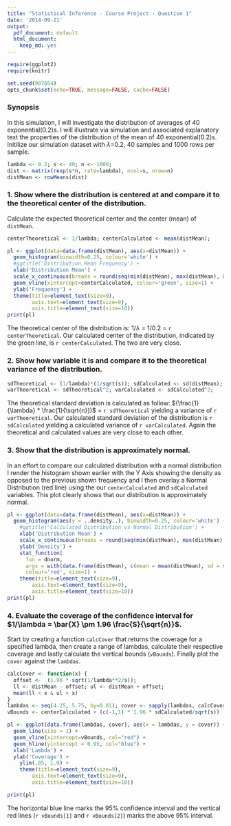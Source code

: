 ```yaml
---
title: "Statistical Inference - Course Project - Question 1"
date: '2014-09-21'
output:
  pdf_document: default
  html_document:
    keep_md: yes
---
```


```r
require(ggplot2)
require(knitr)

set.seed(987654)
opts_chunk$set(echo=TRUE, message=FALSE, cache=FALSE)
```

### Synopsis
In this simulation, I will investigate the distribution of averages of 40 exponential(0.2)s. I will illustrate via simulation and associated explanatory text the properties of the distribution of the mean of 40 exponential(0.2)s. Initilize our simulation dataset with $\lambda$=0.2, 40 samples and 1000 rows per sample.
```r
lambda <- 0.2; s <- 40; n <- 1000;
dist <- matrix(rexp(s*n, rate=lambda), ncol=s, nrow=n)
distMean <- rowMeans(dist)
```

### 1. Show where the distribution is centered at and compare it to the theoretical center of the distribution.
Calculate the expected theoretical center and the center (mean) of `distMean`. 
```r
centerTheoretical <- 1/lambda; centerCalculated <- mean(distMean);
```

```r
pl <- ggplot(data=data.frame(distMean), aes(x=distMean)) +
  geom_histogram(binwidth=0.25, colour='white') + 
  #ggtitle('Distribution Mean Frequency') + 
  xlab('Distribution Mean') + 
  scale_x_continuous(breaks = round(seq(min(distMean), max(distMean), by = 0.5),1)) + 
  geom_vline(xintercept=centerCalculated, colour='green', size=1) + 
  ylab('Frequency') +
  theme(title=element_text(size=9),
        axis.text=element_text(size=9),
        axis.title=element_text(size=10))
print(pl)
```

The theoretical center of the distribution is: $1/\lambda$ = 1/0.2 = `r centerTheoretical`. Our calculated center of the distribution, indicated by the green line, is `r centerCalculated`. The two are very close.

### 2. Show how variable it is and compare it to the theoretical variance of the distribution.
```r
sdTheoretical <- (1/lambda)*(1/sqrt(s)); sdCalculated <- sd(distMean);
varTheoretical <- sdTheoretical^2; varCalculated <- sdCalculated^2;
```

The theoretical standard deviation is calculated as follow: $(\frac{1}{\lambda} * \frac{1}{\sqrt{n}})$ = `r sdTheoretical` yielding a variance of `r varTheoretical`. Our calculated standard deviation of the distribution is `r sdCalculated` yielding a calculated variance of `r varCalculated`. Again the theoretical and calculated values are very close to each other.

### 3. Show that the distribution is approximately normal.
In an effort to compare our calculated distribution with a normal distribution I render the histogram shown earlier with the Y Axis showing the density as opposed to the previous shown frequency and I then overlay a Normal Distribution (red line) using the our `centerCalculated` and `sdCalculated` variables. This plot clearly shows that our distribution is approximately normal.

```r
pl <- ggplot(data=data.frame(distMean), aes(x=distMean)) +
  geom_histogram(aes(y = ..density..), binwidth=0.25, colour='white') + 
    #ggtitle('Calculated Distribution vs Normal Distribution') + 
    xlab('Distribution Mean') + 
    scale_x_continuous(breaks = round(seq(min(distMean), max(distMean), by = 0.5),1)) + 
    ylab('Density') +
    stat_function(
      fun = dnorm, 
      args = with(data.frame(distMean), c(mean = mean(distMean), sd = sd(distMean))), 
      colour='red', size=1) +
    theme(title=element_text(size=9),
        axis.text=element_text(size=9),
        axis.title=element_text(size=10))
print(pl)
```

### 4. Evaluate the coverage of the confidence interval for $1/\lambda = \bar{X} \pm 1.96 \frac{S}{\sqrt{n}}$.
Start by creating a function `calcCover` that returns the coverage for a specified lambda, then create a range of lambdas, calculate their respective coverage and lastly calculate the vertical bounds (`vBounds`). Finally plot the `cover` against the `lambdas`.
```r
calcCover <- function(x) {
  offset <-  (1.96 * sqrt(1/lambda**2/s));
  ll <- distMean - offset; ul <- distMean + offset;
  mean(ll < x & ul > x)
}
lambdas <- seq(4.25, 5.75, by=0.01); cover <- sapply(lambdas, calcCover);
vBounds <- centerCalculated + (c(-1,1) * 1.96 * sdCalculated/sqrt(s))
```

```r
pl <- ggplot(data.frame(lambdas, cover), aes(x = lambdas, y = cover)) + 
  geom_line(size = 1) + 
  geom_vline(xintercept=vBounds, col="red") +
  geom_hline(yintercept = 0.95, col="blue") + 
  xlab('Lambda') +
  ylab('Coverage') +
    ylim(.85, 1.0) +
    theme(title=element_text(size=9),
        axis.text=element_text(size=9),
        axis.title=element_text(size=10))

print(pl)
```

The horizontal blue line marks the 95% confidence interval and the vertical red lines (`r vBounds[1]` and `r vBounds[2]`) marks the above 95% interval. 